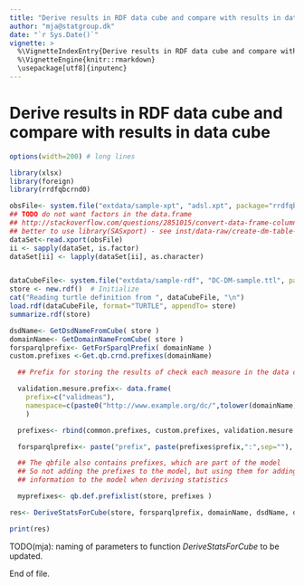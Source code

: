 ```yaml
---
title: "Derive results in RDF data cube and compare with results in data cube"
author: "mja@statgroup.dk"
date: "`r Sys.Date()`"
vignette: >
  %\VignetteIndexEntry{Derive results in RDF data cube and compare with results in data cube}
  %\VignetteEngine{knitr::rmarkdown}
  \usepackage[utf8]{inputenc}
---
```


# Derive results in RDF data cube and compare with results in data cube


```r

options(width=200) # long lines

library(xlsx)
library(foreign)
library(rrdfqbcrnd0)

obsFile<- system.file("extdata/sample-xpt", "adsl.xpt", package="rrdfqbcrnd0")
## TODO do not want factors in the data.frame
## http://stackoverflow.com/questions/2851015/convert-data-frame-columns-from-factors-to-characters
## better to use library(SASxport) - see inst/data-raw/create-dm-table-as-csv.Rmd
dataSet<-read.xport(obsFile)
ii <- sapply(dataSet, is.factor)
dataSet[ii] <- lapply(dataSet[ii], as.character)


dataCubeFile<- system.file("extdata/sample-rdf", "DC-DM-sample.ttl", package="rrdfqbcrnd0")
store <- new.rdf()  # Initialize
cat("Reading turtle definition from ", dataCubeFile, "\n")
load.rdf(dataCubeFile, format="TURTLE", appendTo= store)
summarize.rdf(store)

dsdName<- GetDsdNameFromCube( store )
domainName<- GetDomainNameFromCube( store )
forsparqlprefix<- GetForSparqlPrefix( domainName )
custom.prefixes <-Get.qb.crnd.prefixes(domainName)

  ## Prefix for storing the results of check each measure in the data cube

  validation.mesure.prefix<- data.frame(
    prefix=c("validmeas"),
    namespace=c(paste0("http://www.example.org/dc/",tolower(domainName),"/validmeas/"))
    )

  prefixes<- rbind(common.prefixes, custom.prefixes, validation.mesure.prefix)

  forsparqlprefix<- paste("prefix", paste(prefixes$prefix,":",sep=""), paste("<",prefixes$namespace,">",sep=""),sep=" ",collapse="\n")

  ## The qbfile also contains prefixes, which are part of the model
  ## So not adding the prefixes to the model, but using them for adding further
  ## information to the model when deriving statistics

  myprefixes<- qb.def.prefixlist(store, prefixes )

res<- DeriveStatsForCube(store, forsparqlprefix, domainName, dsdName, dataSet, deriveMeasureList=NULL, checkOnly=FALSE, myprefixes=myprefixes ) 

print(res)

```

TODO(mja): naming of parameters to function _DeriveStatsForCube_ to be updated.


End of file.
